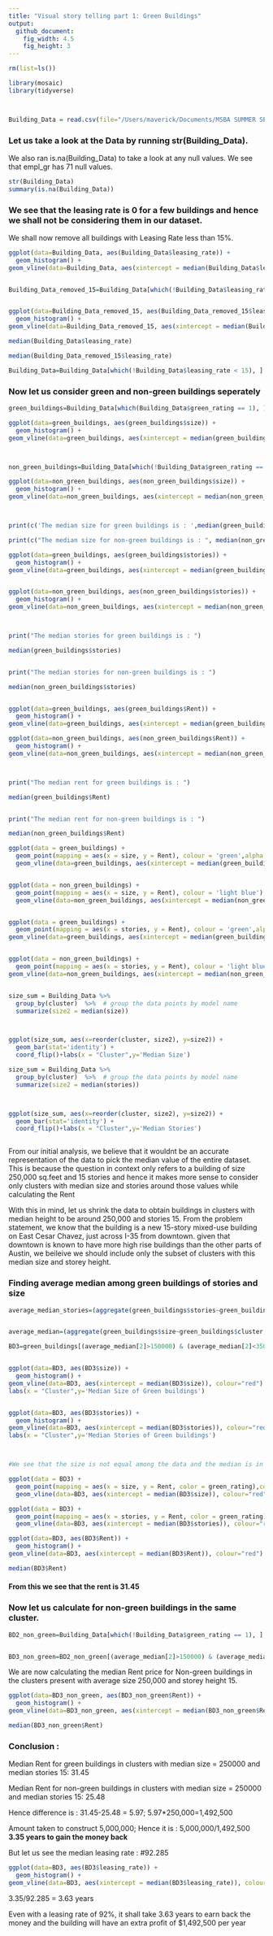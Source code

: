 ```yaml
---
title: "Visual story telling part 1: Green Buildings"
output:
  github_document:
    fig_width: 4.5
    fig_height: 3
---
```


```r
rm(list=ls())

library(mosaic)
library(tidyverse)



Building_Data = read.csv(file="/Users/maverick/Documents/MSBA SUMMER SEM/Predictive modelling 2/project/greenbuildings.csv", header=TRUE, sep=",")


```

### Let us take a look at the Data by running str(Building_Data). 

We also ran is.na(Building_Data) to take a look at any null values. We see that empl_gr has 71 null values.  


```r

str(Building_Data)
summary(is.na(Building_Data))


```



### We see that the leasing rate is 0 for a few buildings and hence we shall not be considering them in our dataset.

We shall now remove all buildings with Leasing Rate less than 15%.  


```r
ggplot(data=Building_Data, aes(Building_Data$leasing_rate)) + 
  geom_histogram() +
geom_vline(data=Building_Data, aes(xintercept = median(Building_Data$leasing_rate)), colour="red") 


Building_Data_removed_15=Building_Data[which(!Building_Data$leasing_rate < 15), ] 


ggplot(data=Building_Data_removed_15, aes(Building_Data_removed_15$leasing_rate)) + 
  geom_histogram() +
geom_vline(data=Building_Data_removed_15, aes(xintercept = median(Building_Data_removed_15$leasing_rate)), colour="red") 

```




```r



median(Building_Data$leasing_rate)

median(Building_Data_removed_15$leasing_rate)

```
```r
Building_Data=Building_Data[which(!Building_Data$leasing_rate < 15), ] 
```


### Now let us consider green and non-green buildings seperately 



```r

green_buildings=Building_Data[which(Building_Data$green_rating == 1), ] 

ggplot(data=green_buildings, aes(green_buildings$size)) + 
  geom_histogram() +
geom_vline(data=green_buildings, aes(xintercept = median(green_buildings$size)), colour="red") 



non_green_buildings=Building_Data[which(!Building_Data$green_rating == 1), ] 

ggplot(data=non_green_buildings, aes(non_green_buildings$size)) + 
  geom_histogram() +
geom_vline(data=non_green_buildings, aes(xintercept = median(non_green_buildings$size)), colour="red") 



print(c('The median size for green buildings is : ',median(green_buildings$size)))

print(c("The median size for non-green buildings is : ", median(non_green_buildings$size)))

```





```r
ggplot(data=green_buildings, aes(green_buildings$stories)) + 
  geom_histogram() +
geom_vline(data=green_buildings, aes(xintercept = median(green_buildings$stories)), colour="red")


ggplot(data=non_green_buildings, aes(non_green_buildings$stories)) + 
  geom_histogram() +
geom_vline(data=non_green_buildings, aes(xintercept = median(non_green_buildings$stories)), colour="red")



print("The median stories for green buildings is : ")

median(green_buildings$stories)


print("The median stories for non-green buildings is : ")

median(non_green_buildings$stories)



```






```r



ggplot(data=green_buildings, aes(green_buildings$Rent)) + 
  geom_histogram() +
geom_vline(data=green_buildings, aes(xintercept = median(green_buildings$Rent)), colour="red") 

ggplot(data=non_green_buildings, aes(non_green_buildings$Rent)) + 
  geom_histogram() +
geom_vline(data=non_green_buildings, aes(xintercept = median(non_green_buildings$Rent)), colour="red") 



print("The median rent for green buildings is : ")

median(green_buildings$Rent)


print("The median rent for non-green buildings is : ")

median(non_green_buildings$Rent)

```


```r



ggplot(data = green_buildings) + 
  geom_point(mapping = aes(x = size, y = Rent), colour = 'green',alpha = 6/10) +
  geom_vline(data=green_buildings, aes(xintercept = median(green_buildings$size)), colour="red")


ggplot(data = non_green_buildings) + 
  geom_point(mapping = aes(x = size, y = Rent), colour = 'light blue') +
  geom_vline(data=non_green_buildings, aes(xintercept = median(non_green_buildings$size)), colour="red")


ggplot(data = green_buildings) + 
  geom_point(mapping = aes(x = stories, y = Rent), colour = 'green',alpha = 6/10) +
geom_vline(data=green_buildings, aes(xintercept = median(green_buildings$stories)), colour="red") 


ggplot(data = non_green_buildings) + 
  geom_point(mapping = aes(x = stories, y = Rent), colour = 'light blue') +
geom_vline(data=non_green_buildings, aes(xintercept = median(non_green_buildings$stories)), colour="red") 



```






```r

size_sum = Building_Data %>%
  group_by(cluster)  %>%  # group the data points by model name
  summarize(size2 = median(size))  



ggplot(size_sum, aes(x=reorder(cluster, size2), y=size2)) + 
  geom_bar(stat='identity') + 
  coord_flip()+labs(x = "Cluster",y='Median Size')

size_sum = Building_Data %>%
  group_by(cluster)  %>%  # group the data points by model name
  summarize(size2 = median(stories))  



ggplot(size_sum, aes(x=reorder(cluster, size2), y=size2)) + 
  geom_bar(stat='identity') + 
  coord_flip()+labs(x = "Cluster",y='Median Stories')



```


From our initial analysis, we believe that it wouldnt be an accurate representation of the data to pick the median value of the entire dataset. This is because the question in context only refers to a building of size 250,000 sq.feet and 15 stories and hence it makes more sense to consider only clusters with median size and stories around those values while calculating the Rent 


With this in mind, let us shrink the data to obtain buildings in clusters with median height to be around 250,000 and stories 15. From the problem statement, we know that the building is a new 15-story mixed-use building on East Cesar Chavez, just across I-35 from downtown. given that downtown is known to have more high rise buildings than the other parts of Austin, we beileive we should include only the subset of clusters with this median size and storey height.

### Finding average median among green buildings of stories and size  

```r


average_median_stories=(aggregate(green_buildings$stories~green_buildings$cluster, data=green_buildings, median))


average_median=(aggregate(green_buildings$size~green_buildings$cluster, data=green_buildings, median))


```


```r


BD3=green_buildings[(average_median[2]>150000) & (average_median[2]<350000) & (average_median_stories[2]>11) & (average_median_stories[2]<30), ] 



```


```r


ggplot(data=BD3, aes(BD3$size)) + 
  geom_histogram() +
geom_vline(data=BD3, aes(xintercept = median(BD3$size)), colour="red") +
labs(x = "Cluster",y='Median Size of Green buildings')


ggplot(data=BD3, aes(BD3$stories)) + 
  geom_histogram() +
geom_vline(data=BD3, aes(xintercept = median(BD3$stories)), colour="red") +
labs(x = "Cluster",y='Median Stories of Green buildings')



#We see that the size is not equal among the data and the median is in 128838sq feet, Hence we cannot take this data to perform our analysis. We need to take 


```
```r

ggplot(data = BD3) + 
  geom_point(mapping = aes(x = size, y = Rent, color = green_rating),colour='green') +
  geom_vline(data=BD3, aes(xintercept = median(BD3$size)), colour="red") 

ggplot(data = BD3) + 
  geom_point(mapping = aes(x = stories, y = Rent, color = green_rating),colour='green') +
  geom_vline(data=BD3, aes(xintercept = median(BD3$stories)), colour="red") 


```


```r

ggplot(data=BD3, aes(BD3$Rent)) + 
  geom_histogram() +
geom_vline(data=BD3, aes(xintercept = median(BD3$Rent)), colour="red") 

median(BD3$Rent)


```


#### From this we see that the rent is 31.45  


### Now let us calculate for non-green buildings in the same cluster.




```r



BD2_non_green=Building_Data[which(!Building_Data$green_rating == 1), ] 


BD3_non_green=BD2_non_green[(average_median[2]>150000) & (average_median[2]<350000) & (average_median_stories[2]>11) & (average_median_stories[2]<30), ] 

```

We are now calculating the median Rent price for Non-green buildings in the clusters present with average size 250,000 and storey height 15.


```r

ggplot(data=BD3_non_green, aes(BD3_non_green$Rent)) + 
  geom_histogram() +
geom_vline(data=BD3_non_green, aes(xintercept = median(BD3_non_green$Rent)), colour="red") 

median(BD3_non_green$Rent)

```


### Conclusion :

 Median Rent for green buildings in clusters with median size = 250000 and median stories 15: 31.45 

 Median Rent for non-green buildings in clusters with median size = 250000 and median stories 15: 25.48

 Hence difference is : 31.45-25.48 = 5.97;  5.97*250,000=1,492,500  

 Amount taken to construct 5,000,000;  Hence it is : 5,000,000/1,492,500  
 **3.35 years to gain the money back**


But let us see the median leasing rate : #92.285  


```r


ggplot(data=BD3, aes(BD3$leasing_rate)) + 
  geom_histogram() +
geom_vline(data=BD3, aes(xintercept = median(BD3$leasing_rate)), colour="red") 


```


3.35/92.285 = 3.63 years

Even with a leasing rate of 92%, it shall take 3.63 years to earn back the money and the building will have an extra profit of $1,492,500 per year
